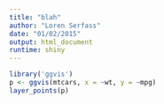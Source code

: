 ```yaml
---
title: "blah"
author: "Loren Serfass"
date: "01/02/2015"
output: html_document
runtime: shiny
---
```


```r
library('ggvis')
p <- ggvis(mtcars, x = ~wt, y = ~mpg)
layer_points(p)
```

